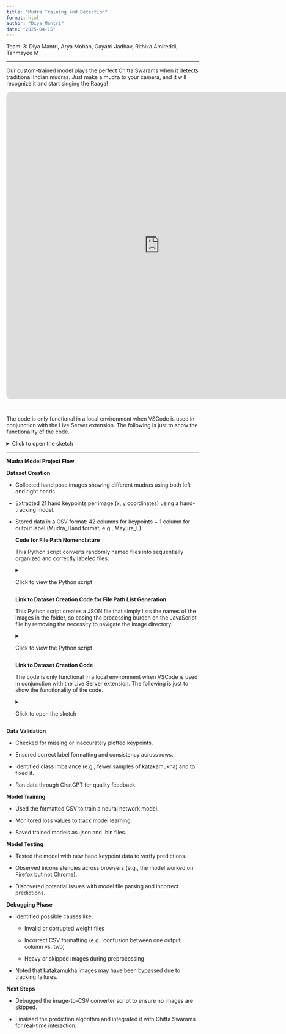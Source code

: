 ```yaml
---
title: "Mudra Training and Detection"
format: html
author: "Diya Mantri"
date: "2025-04-15"
---
```


```{=html}
<style>

.navbar {
    background: #2f5c70;
    padding: 15px 20px;
    display: flex;
    justify-content: space-between;
    align-items: center;
}

.navbar a {
    color: white;
    text-decoration: none;
    margin: 0 15px;
    font-size: 18px;
    transition: 0.3s;
  }
  
  .navbar a:hover {
    color: #bee7fa;
  }
</style>
```

<p style="font-size:10">

Team-3: Diya Mantri, Arya Mohan, Gayatri Jadhav, Rithika Amireddi, Tanmayee M

</p>

<hr>

<p>Our custom-trained model plays the perfect Chitta Swarams when it detects traditional Indian mudras. Just make a mudra to your camera, and it will recognize it and start singing the Raaga!</p>

::: {style="position: relative; display: inline-block;"}
<!-- Your iframe --> <iframe src="https://mudra-chittaswaram-classifier.netlify.app"
          width="800"
          height="800"
          style="border: 1px solid #ccc; border-radius: 12px;"
          loading="lazy"> </iframe>

<!-- Transparent clickable layer --> <a href="https://mudra-chittaswaram-classifier.netlify.app" 
     target="_blank" 
     rel="noopener noreferrer"
     style="position: absolute; top: 0; left: 0; width: 100%; height: 100%; text-indent: -9999px; z-index: 2;"> Open full site </a>
:::

<hr>

<p>The code is only functional in a local environment when VSCode is used in conjunction with the Live Server extension. The following is just to show the functionality of the code.</p>

<details>

<summary>Click to open the sketch</summary>

<iframe src="https://editor.p5js.org/arumohan2004/sketches/rHiK7-e8M" width="775px" height="775px" style="border: 3px solid #2f5c70; border-radius: 10px;"></iframe>

</details>

<hr>

<p>**Mudra Model Project Flow**</p>

<p>

**Dataset Creation**

-   Collected hand pose images showing different mudras using both left and right hands.

-   Extracted 21 hand keypoints per image (x, y coordinates) using a hand-tracking model.

-   Stored data in a CSV format: 42 columns for keypoints + 1 column for output label (Mudra_Hand format, e.g., Mayura_L).

    </p>

    <p>**Code for File Path Nomenclature**

    This Python script converts randomly named files into sequentially organized and correctly labeled files.

    </p>

    <details>

    <summary>Click to view the Python script</summary>

    ``` python
    import os

    def rename_with_fixed_prefix(folder_path, prefix="T3M1R"):
        """
        Renames all image files sequentially with fixed prefix and incrementing 3-digit number.
        
        Args:
            folder_path (str): Path to the folder containing images
            prefix (str): Fixed prefix for filenames (default: "T3M2L")
        """
        # Get all image files with common extensions
        image_extensions = ('.png', '.jpg', '.jpeg', '.gif', '.bmp', '.tiff', '.webp')
        image_files = [f for f in os.listdir(folder_path) 
                     if f.lower().endswith(image_extensions)]
        
        # Sort files by creation time (oldest first)
        image_files.sort(key=lambda f: os.path.getctime(os.path.join(folder_path, f)))
        
        # Rename files sequentially
        for index, filename in enumerate(image_files, start=1):
            # Get file extension
            ext = os.path.splitext(filename)[1].lower()
            
            # Create new filename with fixed prefix and 3-digit number
            new_name = f"{prefix}{index:03d}{ext}"
            new_path = os.path.join(folder_path, new_name)
            
            # Handle name conflicts by finding next available number
            while os.path.exists(new_path):
                index += 1
                new_name = f"{prefix}{index:03d}{ext}"
                new_path = os.path.join(folder_path, new_name)
            
            # Rename the file
            old_path = os.path.join(folder_path, filename)
            os.rename(old_path, new_path)
            print(f"Renamed: {filename} -> {new_name}")


    rename_with_fixed_prefix(r"C:\Users\ASUS\Desktop\Main\Srishti\Sem 6\Mathematical Experiments with Code\A2_Mudra_Detection\Nomenclature_Code\Mudras\Arala\Right", "T3M1R")
    ```

    </details>

    <p>**Link to Dataset Creation Code for File Path List Generation**

    This Python script creates a JSON file that simply lists the names of the images in the folder, so easing the processing burden on the JavaScript file by removing the necessity to navigate the image directory.

    </p>

    <details>

    <summary>Click to view the Python script</summary>

    ``` python
    import os
    import json

    image_folder = r'C:\Users\ASUS\Desktop\Main\Srishti\Sem 6\Mathematical Experiments with Code\A2_Mudra_Detection\Nomenclature_Code\new-images'

    filenames = [f for f in os.listdir(image_folder) if f.lower().endswith(('.jpg', '.jpeg', '.png'))]
    filenames.sort()

    output_path = os.path.join(image_folder, 'fileList.json')

    with open(output_path, 'w') as f:
        json.dump(filenames, f, indent=2)

    print(f'fileList.json generated with {len(filenames)} files.')
    ```

    </details>

    <p>**Link to Dataset Creation Code**

    The code is only functional in a local environment when VSCode is used in conjunction with the Live Server extension. The following is just to show the functionality of the code.</p>

    <details>

    <summary>Click to open the sketch</summary>

    <iframe src="https://editor.p5js.org/arumohan2004/sketches/qJmcT0gcx" width="775px" height="775px" style="border: 3px solid #2f5c70; border-radius: 10px;"></iframe>

    </details>

<p>

**Data Validation**

-   Checked for missing or inaccurately plotted keypoints.

-   Ensured correct label formatting and consistency across rows.

-   Identified class imbalance (e.g., fewer samples of katakamukha) and to fixed it.

-   Ran data through ChatGPT for quality feedback.

</p>

<p>

**Model Training**

-   Used the formatted CSV to train a neural network model.

-   Monitored loss values to track model learning.

-   Saved trained models as .json and .bin files.

</p>

<p>

**Model Testing**

-   Tested the model with new hand keypoint data to verify predictions.

-   Observed inconsistencies across browsers (e.g., the model worked on Firefox but not Chrome).

-   Discovered potential issues with model file parsing and incorrect predictions.

</p>

<p>

**Debugging Phase**

-   Identified possible causes like:

    -   Invalid or corrupted weight files

    -   Incorrect CSV formatting (e.g., confusion between one output column vs. two)

    -   Heavy or skipped images during preprocessing

-   Noted that katakamukha images may have been bypassed due to tracking failures.

</p>

<p>

**Next Steps**

-   Debugged the image-to-CSV converter script to ensure no images are skipped.

-   Finalised the prediction algorithm and integrated it with Chitta Swarams for real-time interaction.

    </p>
